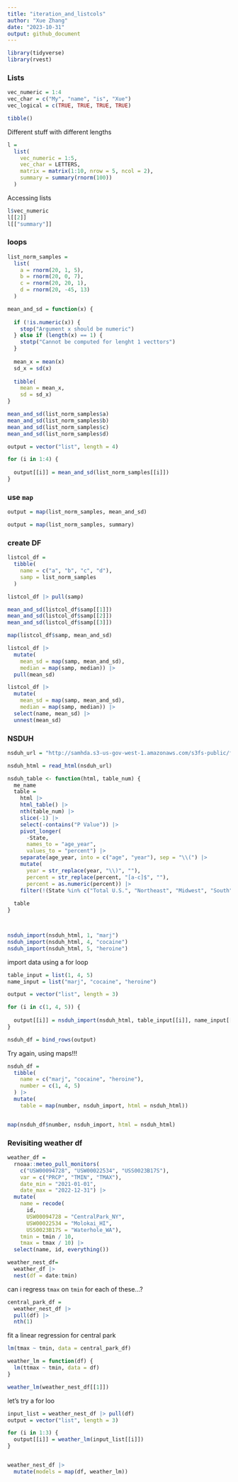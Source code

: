 ```yaml
---
title: "iteration_and_listcols"
author: "Xue Zhang"
date: "2023-10-31"
output: github_document
---
```


```r
library(tidyverse)
library(rvest)
```

### Lists

```r
vec_numeric = 1:4
vec_char = c("My", "name", "is", "Xue")
vec_logical = c(TRUE, TRUE, TRUE, TRUE)
```



```r
tibble()
```


Different stuff with different lengths

```r
l = 
  list(
    vec_numeric = 1:5,
    vec_char = LETTERS,
    matrix = matrix(1:10, nrow = 5, ncol = 2),
    summary = summary(rnorm(100))
  )
```


Accessing lists

```r
l$vec_numeric
l[[2]]
l[["summary"]]
```



### loops

```r
list_norm_samples = 
  list(
    a = rnorm(20, 1, 5),
    b = rnorm(20, 0, 7),
    c = rnorm(20, 20, 1),
    d = rnorm(20, -45, 13)
  )
```

```r
mean_and_sd = function(x) {
  
  if (!is.numeric(x)) {
    stop("Argument x should be numeric")
  } else if (length(x) == 1) {
    stotp("Cannot be computed for lenght 1 vecttors")
  }
  
  mean_x = mean(x)
  sd_x = sd(x)
  
  tibble(
    mean = mean_x,
    sd = sd_x)
}
```

```r
mean_and_sd(list_norm_samples$a)
mean_and_sd(list_norm_samples$b)
mean_and_sd(list_norm_samples$c)
mean_and_sd(list_norm_samples$d)
```


```r
output = vector("list", length = 4)

for (i in 1:4) {
  
  output[[i]] = mean_and_sd(list_norm_samples[[i]])
}
```

### use `map`

```r
output = map(list_norm_samples, mean_and_sd)

output = map(list_norm_samples, summary)
```


### create DF

```r
listcol_df = 
  tibble(
    name = c("a", "b", "c", "d"),
    samp = list_norm_samples
  )
```

```r
listcol_df |> pull(samp)
```

```r
mean_and_sd(listcol_df$samp[[1]])
mean_and_sd(listcol_df$samp[[2]])
mean_and_sd(listcol_df$samp[[3]])

map(listcol_df$samp, mean_and_sd)
```

```r
listcol_df |>
  mutate(
    mean_sd = map(samp, mean_and_sd),
    median = map(samp, median)) |>
  pull(mean_sd)
```




```r
listcol_df |>
  mutate(
    mean_sd = map(samp, mean_and_sd),
    median = map(samp, median)) |>
  select(name, mean_sd) |>
  unnest(mean_sd)
```



### NSDUH

```r
nsduh_url = "http://samhda.s3-us-gov-west-1.amazonaws.com/s3fs-public/field-uploads/2k15StateFiles/NSDUHsaeShortTermCHG2015.htm"

nsduh_html = read_html(nsduh_url)
```



```r
nsduh_table <- function(html, table_num) {
  me_name
  table = 
    html |> 
    html_table() |> 
    nth(table_num) |>
    slice(-1) |> 
    select(-contains("P Value")) |>
    pivot_longer(
      -State,
      names_to = "age_year", 
      values_to = "percent") |>
    separate(age_year, into = c("age", "year"), sep = "\\(") |>
    mutate(
      year = str_replace(year, "\\)", ""),
      percent = str_replace(percent, "[a-c]$", ""),
      percent = as.numeric(percent)) |>
    filter(!(State %in% c("Total U.S.", "Northeast", "Midwest", "South", "West")))
  
  table
}



nsduh_import(nsduh_html, 1, "marj")
nsduh_import(nsduh_html, 4, "cocaine")
nsduh_import(nsduh_html, 5, "heroine")
```



import data using a for loop

```r
table_input = list(1, 4, 5)
name_input = list("marj", "cocaine", "heroine")

output = vector("list", length = 3)

for (i in c(1, 4, 5)) {
  
  output[[i]] = nsduh_import(nsduh_html, table_input[[i]], name_input[[i]])
}

nsduh_df = bind_rows(output)
```

Try again, using maps!!!

```r
nsduh_df =
  tibble(
    name = c("marj", "cocaine", "heroine"),
    number = c(1, 4, 5)
  ) |>
  mutate(
    table = map(number, nsduh_import, html = nsduh_html))


map(nsduh_df$number, nsduh_import, html = nsduh_html)
```

### Revisiting weather df

```r
weather_df = 
  rnoaa::meteo_pull_monitors(
    c("USW00094728", "USW00022534", "USS0023B17S"),
    var = c("PRCP", "TMIN", "TMAX"), 
    date_min = "2021-01-01",
    date_max = "2022-12-31") |>
  mutate(
    name = recode(
      id, 
      USW00094728 = "CentralPark_NY", 
      USW00022534 = "Molokai_HI",
      USS0023B17S = "Waterhole_WA"),
    tmin = tmin / 10,
    tmax = tmax / 10) |>
  select(name, id, everything())
```


```r
weather_nest_df= 
  weather_df |>
  nest(df = date:tmin)
```

can i regress `tmax` on `tmin` for each of these...?

```r
central_park_df =
  weather_nest_df |>
  pull(df) |>
  nth(1)
```


fit a linear regression for central park

```r
lm(tmax ~ tmin, data = central_park_df)
```



```r
weather_lm = function(df) {
  lm(ttmax ~ tmin, data = df)
}

weather_lm(weather_nest_df[[1]])
```


let's try a for loo

```r
input_list = weather_nest_df |> pull(df)
output = vector("list", length = 3)

for (i in 1:3) {
  output[[i]] = weather_lm(input_list[[i]])
}


weather_nest_df |>
  mutate(models = map(df, weather_lm))
```

